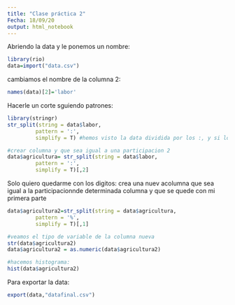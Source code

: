 ```yaml
---
title: "Clase práctica 2"
Fecha: 18/09/20
output: html_notebook
---
```

Abriendo la data y le ponemos un nombre:
```r
library(rio)
data=import("data.csv")
```

cambiamos el nombre de la columna 2:
```r
names(data)[2]='labor'
```

Hacerle un corte sguiendo patrones:
```r
library(stringr)
str_split(string = data$labor,
         pattern = ':',
         simplify = T) #hemos visto la data dividida por los :, y si lo dividio así me salen 4 particiones. Veo que lo que me interesa está en la columna 2

#crear columna y que sea igual a una participacion 2
data$agricultura= str_split(string = data$labor,
         pattern = ':',
         simplify = T)[,2]
```
Solo quiero quedarme con los digitos: crea una nuev acolumna que sea igual a la participacionnde determinada columna y que se quede con mi primera parte
```r
data$agricultura2=str_split(string = data$agricultura,
         pattern = '%',
         simplify = T)[,1]

#veamos el tipo de variable de la columna nueva
str(data$agricultura2)
data$agricultura2 = as.numeric(data$agricultura2)

#hacemos histograma:
hist(data$agricultura2)
```

Para exportar la data:
```r

export(data,"datafinal.csv")

```




